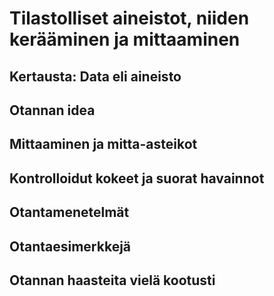 # Tilastolliset aineistot, niiden kerääminen ja mittaaminen {#luku5}

## Kertausta: Data eli aineisto {#alaluku51}

## Otannan idea {#alaluku52}

## Mittaaminen ja mitta-asteikot {#alaluku53}

## Kontrolloidut kokeet ja suorat havainnot {#alaluku54}

## Otantamenetelmät {#alaluku55}

## Otantaesimerkkejä {#alaluku56}

## Otannan haasteita vielä kootusti {#alaluku57}

